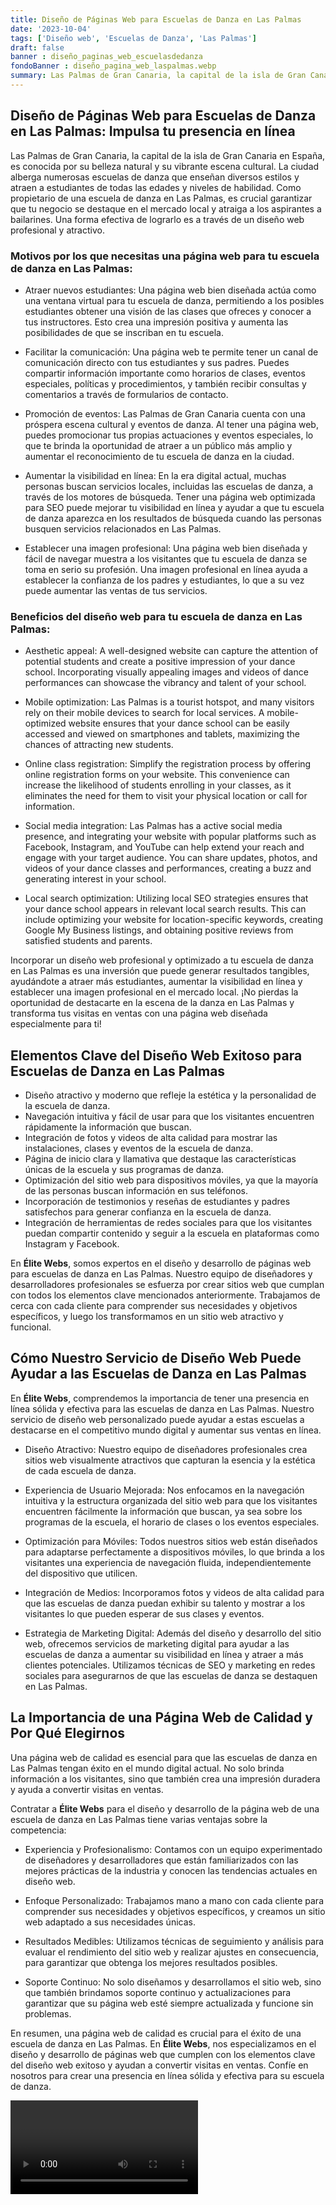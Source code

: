 ```yaml
---
title: Diseño de Páginas Web para Escuelas de Danza en Las Palmas
date: '2023-10-04'
tags: ['Diseño web', 'Escuelas de Danza', 'Las Palmas']
draft: false
banner : diseño_paginas_web_escuelasdedanza
fondoBanner : diseño_pagina_web_laspalmas.webp
summary: Las Palmas de Gran Canaria, la capital de la isla de Gran Canaria en España, es conocida por su belleza natural y su vibrante escena cultural. La ciudad alberga numerosas escuelas de danza que enseñan diversos estilos y atraen a estudiantes de todas las edades y niveles de habilidad. Como propietario de una escuela de danza en Las Palmas, es crucial garantizar que tu negocio se destaque en el mercado local y atraiga a los aspirantes a bailarines. Una forma efectiva de lograrlo es a través de un diseño web profesional y atractivo.
---
```


## Diseño de Páginas Web para Escuelas de Danza en Las Palmas: Impulsa tu presencia en línea

Las Palmas de Gran Canaria, la capital de la isla de Gran Canaria en España, es conocida por su belleza natural y su vibrante escena cultural. La ciudad alberga numerosas escuelas de danza que enseñan diversos estilos y atraen a estudiantes de todas las edades y niveles de habilidad. Como propietario de una escuela de danza en Las Palmas, es crucial garantizar que tu negocio se destaque en el mercado local y atraiga a los aspirantes a bailarines. Una forma efectiva de lograrlo es a través de un diseño web profesional y atractivo.

### Motivos por los que necesitas una página web para tu escuela de danza en Las Palmas:

- Atraer nuevos estudiantes: Una página web bien diseñada actúa como una ventana virtual para tu escuela de danza, permitiendo a los posibles estudiantes obtener una visión de las clases que ofreces y conocer a tus instructores. Esto crea una impresión positiva y aumenta las posibilidades de que se inscriban en tu escuela.

- Facilitar la comunicación: Una página web te permite tener un canal de comunicación directo con tus estudiantes y sus padres. Puedes compartir información importante como horarios de clases, eventos especiales, políticas y procedimientos, y también recibir consultas y comentarios a través de formularios de contacto.

- Promoción de eventos: Las Palmas de Gran Canaria cuenta con una próspera escena cultural y eventos de danza. Al tener una página web, puedes promocionar tus propias actuaciones y eventos especiales, lo que te brinda la oportunidad de atraer a un público más amplio y aumentar el reconocimiento de tu escuela de danza en la ciudad.

- Aumentar la visibilidad en línea: En la era digital actual, muchas personas buscan servicios locales, incluidas las escuelas de danza, a través de los motores de búsqueda. Tener una página web optimizada para SEO puede mejorar tu visibilidad en línea y ayudar a que tu escuela de danza aparezca en los resultados de búsqueda cuando las personas busquen servicios relacionados en Las Palmas.

- Establecer una imagen profesional: Una página web bien diseñada y fácil de navegar muestra a los visitantes que tu escuela de danza se toma en serio su profesión. Una imagen profesional en línea ayuda a establecer la confianza de los padres y estudiantes, lo que a su vez puede aumentar las ventas de tus servicios.

### Beneficios del diseño web para tu escuela de danza en Las Palmas:

- Aesthetic appeal: A well-designed website can capture the attention of potential students and create a positive impression of your dance school. Incorporating visually appealing images and videos of dance performances can showcase the vibrancy and talent of your school.

- Mobile optimization: Las Palmas is a tourist hotspot, and many visitors rely on their mobile devices to search for local services. A mobile-optimized website ensures that your dance school can be easily accessed and viewed on smartphones and tablets, maximizing the chances of attracting new students.

- Online class registration: Simplify the registration process by offering online registration forms on your website. This convenience can increase the likelihood of students enrolling in your classes, as it eliminates the need for them to visit your physical location or call for information.

- Social media integration: Las Palmas has a active social media presence, and integrating your website with popular platforms such as Facebook, Instagram, and YouTube can help extend your reach and engage with your target audience. You can share updates, photos, and videos of your dance classes and performances, creating a buzz and generating interest in your school.

- Local search optimization: Utilizing local SEO strategies ensures that your dance school appears in relevant local search results. This can include optimizing your website for location-specific keywords, creating Google My Business listings, and obtaining positive reviews from satisfied students and parents.

Incorporar un diseño web profesional y optimizado a tu escuela de danza en Las Palmas es una inversión que puede generar resultados tangibles, ayudándote a atraer más estudiantes, aumentar la visibilidad en línea y establecer una imagen profesional en el mercado local. ¡No pierdas la oportunidad de destacarte en la escena de la danza en Las Palmas y transforma tus visitas en ventas con una página web diseñada especialmente para ti!

<GifSeo />

<Cta />

## Elementos Clave del Diseño Web Exitoso para Escuelas de Danza en Las Palmas

- Diseño atractivo y moderno que refleje la estética y la personalidad de la escuela de danza.
- Navegación intuitiva y fácil de usar para que los visitantes encuentren rápidamente la información que buscan.
- Integración de fotos y videos de alta calidad para mostrar las instalaciones, clases y eventos de la escuela de danza.
- Página de inicio clara y llamativa que destaque las características únicas de la escuela y sus programas de danza.
- Optimización del sitio web para dispositivos móviles, ya que la mayoría de las personas buscan información en sus teléfonos.
- Incorporación de testimonios y reseñas de estudiantes y padres satisfechos para generar confianza en la escuela de danza.
- Integración de herramientas de redes sociales para que los visitantes puedan compartir contenido y seguir a la escuela en plataformas como Instagram y Facebook.

En **Élite Webs**, somos expertos en el diseño y desarrollo de páginas web para escuelas de danza en Las Palmas. Nuestro equipo de diseñadores y desarrolladores profesionales se esfuerza por crear sitios web que cumplan con todos los elementos clave mencionados anteriormente. Trabajamos de cerca con cada cliente para comprender sus necesidades y objetivos específicos, y luego los transformamos en un sitio web atractivo y funcional.

## Cómo Nuestro Servicio de Diseño Web Puede Ayudar a las Escuelas de Danza en Las Palmas

En **Élite Webs**, comprendemos la importancia de tener una presencia en línea sólida y efectiva para las escuelas de danza en Las Palmas. Nuestro servicio de diseño web personalizado puede ayudar a estas escuelas a destacarse en el competitivo mundo digital y aumentar sus ventas en línea.

- Diseño Atractivo: Nuestro equipo de diseñadores profesionales crea sitios web visualmente atractivos que capturan la esencia y la estética de cada escuela de danza.

- Experiencia de Usuario Mejorada: Nos enfocamos en la navegación intuitiva y la estructura organizada del sitio web para que los visitantes encuentren fácilmente la información que buscan, ya sea sobre los programas de la escuela, el horario de clases o los eventos especiales.

- Optimización para Móviles: Todos nuestros sitios web están diseñados para adaptarse perfectamente a dispositivos móviles, lo que brinda a los visitantes una experiencia de navegación fluida, independientemente del dispositivo que utilicen.

- Integración de Medios: Incorporamos fotos y videos de alta calidad para que las escuelas de danza puedan exhibir su talento y mostrar a los visitantes lo que pueden esperar de sus clases y eventos.

- Estrategia de Marketing Digital: Además del diseño y desarrollo del sitio web, ofrecemos servicios de marketing digital para ayudar a las escuelas de danza a aumentar su visibilidad en línea y atraer a más clientes potenciales. Utilizamos técnicas de SEO y marketing en redes sociales para asegurarnos de que las escuelas de danza se destaquen en Las Palmas.

## La Importancia de una Página Web de Calidad y Por Qué Elegirnos

Una página web de calidad es esencial para que las escuelas de danza en Las Palmas tengan éxito en el mundo digital actual. No solo brinda información a los visitantes, sino que también crea una impresión duradera y ayuda a convertir visitas en ventas.

Contratar a **Élite Webs** para el diseño y desarrollo de la página web de una escuela de danza en Las Palmas tiene varias ventajas sobre la competencia:

- Experiencia y Profesionalismo: Contamos con un equipo experimentado de diseñadores y desarrolladores que están familiarizados con las mejores prácticas de la industria y conocen las tendencias actuales en diseño web.

- Enfoque Personalizado: Trabajamos mano a mano con cada cliente para comprender sus necesidades y objetivos específicos, y creamos un sitio web adaptado a sus necesidades únicas.

- Resultados Medibles: Utilizamos técnicas de seguimiento y análisis para evaluar el rendimiento del sitio web y realizar ajustes en consecuencia, para garantizar que obtenga los mejores resultados posibles.

- Soporte Continuo: No solo diseñamos y desarrollamos el sitio web, sino que también brindamos soporte continuo y actualizaciones para garantizar que su página web esté siempre actualizada y funcione sin problemas.

En resumen, una página web de calidad es crucial para el éxito de una escuela de danza en Las Palmas. En **Élite Webs**, nos especializamos en el diseño y desarrollo de páginas web que cumplen con los elementos clave del diseño web exitoso y ayudan a convertir visitas en ventas. Confíe en nosotros para crear una presencia en línea sólida y efectiva para su escuela de danza.

<Video />

<CtaBot job='Escuelas de Danza' city='Las Palmas'/>

<Gmaps query='Las Palmas+españa+maps' />
